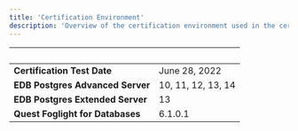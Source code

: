 ```yaml
---
title: 'Certification Environment'
description: 'Overview of the certification environment used in the certification of Quest Foglight for Databases'
---
```


|  &nbsp;    | &nbsp; |
| ----------- | ----------- |
| **Certification Test Date**      | June 28, 2022       |
| **EDB Postgres Advanced Server**      | 10, 11, 12, 13, 14       |
| **EDB Postgres Extended Server**      | 13       |
| **Quest Foglight for Databases**  |  6.1.0.1     |
